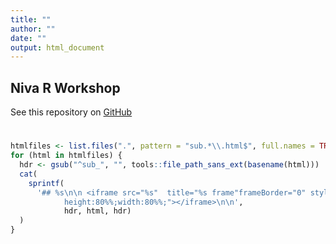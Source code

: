 ```yaml
---
title: ""
author: ""
date: ""
output: html_document
---
```


## Niva R Workshop

See this repository on [GitHub](https://github.com/NivaistR/NivaistR.github.io)

# {.tabset}

```r
htmlfiles <- list.files(".", pattern = "sub.*\\.html$", full.names = TRUE)
for (html in htmlfiles) {
  hdr <- gsub("^sub_", "", tools::file_path_sans_ext(basename(html)))
  cat(
    sprintf(
      '## %s\n\n <iframe src="%s"  title="%s frame"frameBorder="0" style="position:absolute;
            height:80%%;width:80%%;"></iframe>\n\n',
            hdr, html, hdr)
  )
}
```
